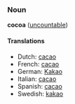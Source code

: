 ===Noun===
'''cocoa''' ([[uncountable]])

====Translations====
*Dutch: [[cacao]]
*French: [[cacao]]
*German: [[Kakao]]
*Italian: [[cacao]]
*Spanish: [[cacao]]
*Swedish: [[kakao]]